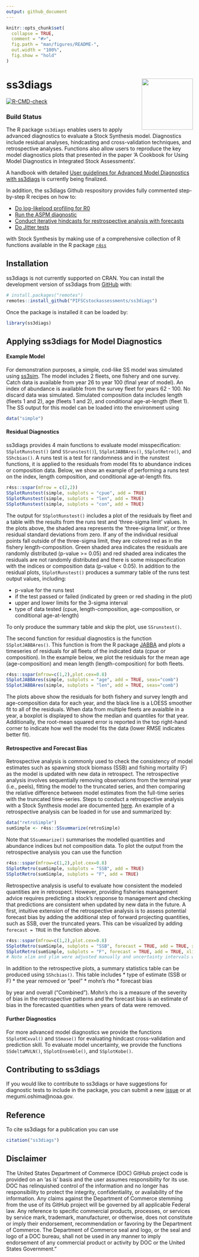 ```yaml
---
output: github_document
---
```


<!-- README.md is generated from README.Rmd. Please edit that file -->

```r
knitr::opts_chunk$set(
  collapse = TRUE,
  comment = "#>",
  fig.path = "man/figures/README-",
  out.width = "100%",
  fig.show = "hold"
)
```

# ss3diags  <a href="http://pifscstockassessments.github.io/ss3diags/"><img src="man/figures/logo.png" align="right" height="138" /></a>

<!-- badges: start -->
[![R-CMD-check](https://github.com/r4ss/r4ss/workflows/R-CMD-check/badge.svg)](https://github.com/PIFSCstockassessments/ss3diags/actions)
<!-- badges: end -->

### Build Status

The R package `ss3diags` enables users to apply advanced diagnostics to evaluate a Stock Synthesis model. Diagnostics include residual analyses, hindcasting and cross-validation techniques, and retrospective analyses. Functions also allow users to reproduce the key model diagnostics plots that presented in the paper 'A Cookbook for Using Model Diagnostics in Integrated Stock Assessments'. 

A handbook with detailed [User guidelines for Advanced Model Diagnostics with ss3diags](https://github.com/jabbamodel/ss3diags/blob/master/Vignette/ss3diags_handbook.pdf) is currently being finalized. 

In addition, the ss3diags Github respository provides fully commented step-by-step R recipes on how to:  

- [Do log-likelood  profiling for R0](https://github.com/PIFSCstockassessments/ss3diags/blob/master/Cookbook/Likelihood_profile_R0_example.R)
- [Run the ASPM diagnostic](https://github.com/PIFSCstockassessments/ss3diags/blob/master/Cookbook/Setup_ASPM_example.R)
- [Conduct iterative hindcasts for restrospective analysis with forecasts](https://github.com/PIFSCstockassessments/ss3diags/blob/master/Cookbook/Run_Retrospective_example.R)
- [Do Jitter tests](https://github.com/PIFSCstockassessments/ss3diags/blob/master/Cookbook/Jitter_test_example.R)

with Stock Synthesis by making use of a comprehensive collection of R functions available in the R package [`r4ss`](https://github.com/r4ss/r4ss)

## Installation

ss3diags is not currently supported on CRAN. You can install the development version of ss3diags from [GitHub](https://github.com/) with:

``` r
# install.packages("remotes")
remotes::install_github("PIFSCstockassessments/ss3diags")
```
Once the package is installed it can be loaded by:

```r
library(ss3diags)
```
## Applying ss3diags for Model Diagnostics

#### Example Model  
For demonstration purposes, a simple, cod-like SS model was simulated using [ss3sim](https://github.com/ss3sim/ss3sim). The model includes 2 fleets, one fishery and one survey. Catch data is available from year 26 to year 100 (final year of model). An index of abundance is available from the survey fleet for years 62 - 100. No discard data was simulated. Simulated composition data includes length (fleets 1 and 2), age (fleets 1 and 2), and conditional age-at-length (fleet 1). The SS output for this model can be loaded into the environment using 

```r
data("simple")
```

#### Residual Diagnostics
ss3diags provides 4 main functions to evaluate model misspecification: `SSplotRunstest()` (and `SSrunstest()`), `SSplotJABBAres()`, `SSplotRetro()`, and `SShcbias()`. A runs test is a test for randomness and in the runstest functions, it is applied to the residuals from model fits to abundance indices or composition data. Below, we show an example of performing a runs test on the index, length composition, and conditional age-at-length fits. 
```r
r4ss::sspar(mfrow = c(2,2))
SSplotRunstest(simple, subplots = "cpue", add = TRUE)
SSplotRunstest(simple, subplots = "len", add = TRUE)
SSplotRunstest(simple, subplots = "con", add = TRUE)
```
The output for `SSplotRunstest()` includes a plot of the residuals by fleet and a table with the results from the runs test and 'three-sigma limit' values. In the plots above, the shaded area  represents the 'three-sigma limit', or three residual standard deviations from zero. If any of the individual residual points fall outside of the three-sigma limit, they are colored red as in the fishery length-composition. Green shaded area indicates the residuals are randomly distributed (p-value >= 0.05) and red shaded area indicates the residuals are not randomly distributed and there is some misspecification with the indices or composition data (p-value < 0.05). In addition to the residual plots, `SSplotRunstest()` produces a summary table of the runs test output values, including: 

  * p-value for the runs test  
  * if the test passed or failed (indicated by green or red shading in the plot)
  * upper and lower limits for the 3-sigma interval 
  * type of data tested (cpue, length-composition, age-composition, or conditional age-at-length)
  
To only produce the summary table and skip the plot, use `SSrunstest()`. 

The second function for residual diagnostics is the function `SSplotJABBAres()`. This function is from the R package [JABBA](https://github.com/jabbamodel/JABBA) and plots a timeseries of residuals for all fleets of the indicated data (cpue or composition). In the example below, we plot the residuals for the mean age (age-composition) and mean length (length-composition) for both fleets. 

```r
r4ss::sspar(mfrow=c(1,2),plot.cex=0.8)
SSplotJABBAres(simple, subplots = "age", add = TRUE, seas="comb")
SSplotJABBAres(simple, subplots = "len", add = TRUE, seas="comb")
```

The plots above show the residuals for both fishery and survey length and age-composition data for each year, and the black line is a LOESS smoother fit to all of the residuals. When data from multiple fleets are avaialble in a year, a boxplot is displayed to show the median and quantiles for that year. Additionally, the root-mean squared error is reported in the top right-hand corner to indicate how well the model fits the data (lower RMSE indicates better fit).

#### Retrospective and Forecast Bias  
Retrospective analysis is commonly used to check the consistency of model estimates such as spawning stock biomass (SSB) and fishing mortality (F) as the model is updated with new data in retrospect. The retrospective analysis involves sequentially removing observations from the terminal year (i.e., peels), fitting the model to the truncated series, and then comparing the relative difference between model estimates from the full-time series with the truncated time-series. Steps to conduct a retrospective analysis with a Stock Synthesis model are documented [here](/Cookbook/Run_Retrospective_example.R). An example of a retrospective analysis can be loaded in for use and summarized by:

```r
data("retroSimple")
sumSimple <- r4ss::SSsummarize(retroSimple)
```
Note that `SSsummarize()` summarises the modelled quantities and abundance indices but not composition data. To plot the output from the retrospective analysis you can use the function 
```r
r4ss::sspar(mfrow=c(1,2),plot.cex=0.8)
SSplotRetro(sumSimple, subplots = "SSB", add = TRUE)
SSplotRetro(sumSimple, subplots = "F", add = TRUE)
```

Retrospective analysis is useful to evaluate how consistent the modeled quantities are in retrospect. However, providing fisheries management advice requires predicting a stock’s response to management and checking that predictions are consistent when updated by new data in the future. A first, intuitive extension of the retrospective analysis is to assess potential forecast bias by adding the additional step of forward projecting quantities, such as SSB, over the truncated years. This can be visualized by adding `forecast = TRUE` in the function above. 
```r
r4ss::sspar(mfrow=c(1,2),plot.cex=0.8)
SSplotRetro(sumSimple, subplots = "SSB", forecast = TRUE, add = TRUE, xlim = c(94,100), uncertainty = FALSE)
SSplotRetro(sumSimple, subplots = "F", forecast = TRUE, add = TRUE, xlim = c(94,100), uncertainty = FALSE, ylim = c(0,0.16))
# Note xlim and ylim were adjusted manually and uncertainty intervals were removed to better display the forecasted estimates
```

In addition to the retrospective plots, a summary statistics table can be produced using `SShcbias()`. This table includes 
  * type of estimate (SSB or F)
  * the year removed or "peel"
  * mohn's rho 
  * forecast bias 

by year and overall ("Combined"). Mohn's rho is a measure of the severity of bias in the retrospective patterns and the forecast bias is an estimate of bias in the forecasted quantities when years of data were removed. 

#### Further Diagnostics  
For more advanced model diagnostics we provide the functions `SSplotHCxval()` and `SSmase()` for evaluating hindcast cross-validation and prediction skill. To evaluate model uncertainty, we provide the functions `SSdeltaMVLN()`, `SSplotEnsemble()`, and `SSplotKobe()`.


## Contributing to ss3diags  
If you would like to contribute to ss3diags or have suggestions for diagnostic tests to include in the package, you can submit a new [issue](https://github.com/PIFSCstockassessments/ss3diags/issues) or at megumi.oshima@noaa.gov.

## Reference
To cite ss3diags for a publication you can use 
```r
citation("ss3diags")
```

## Disclaimer

The United States Department of Commerce (DOC) GitHub project code is provided on an ‘as is’ basis and the user assumes responsibility for its use. DOC has relinquished control of the information and no longer has responsibility to protect the integrity, confidentiality, or availability of the information. Any claims against the Department of Commerce stemming from the use of its GitHub project will be governed by all applicable Federal law. Any reference to specific commercial products, processes, or services by service mark, trademark, manufacturer, or otherwise, does not constitute or imply their endorsement, recommendation or favoring by the Department of Commerce. The Department of Commerce seal and logo, or the seal and logo of a DOC bureau, shall not be used in any manner to imply endorsement of any commercial product or activity by DOC or the United States Government.”

<!-- What is special about using `README.Rmd` instead of just `README.md`? You can include R chunks

You'll still need to render `README.Rmd` regularly, to keep `README.md` up-to-date. `devtools::build_readme()` is handy for this. You could also use GitHub Actions to re-render `README.Rmd` every time you push. An example workflow can be found here: <https://github.com/r-lib/actions/tree/v1/examples>.

In that case, don't forget to commit and push the resulting figure files, so they display on GitHub and CRAN.-->


